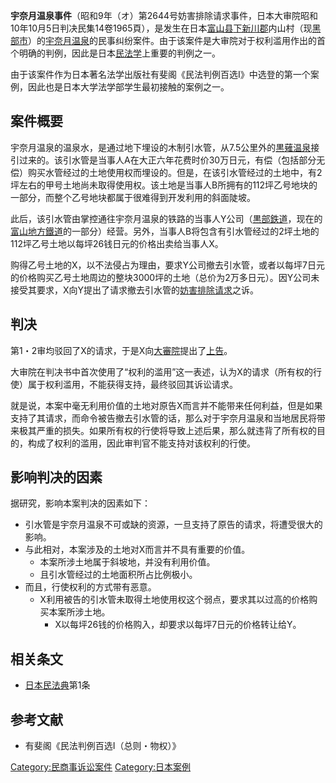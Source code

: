 '''宇奈月温泉事件'''（昭和9年（オ）第2644号妨害排除请求事件，日本大审院昭和10年10月5日判决民集14卷1965頁），是发生在日本[[富山县|富山县]][[下新川郡|下新川郡]]内山村（现[[黑部市|黑部市]]）的[[宇奈月温泉|宇奈月温泉]]的民事纠纷案件。由于该案件是大审院对于权利滥用作出的首个明确的判例，因此是日本[[民法学|民法学]]上重要的判例之一。

由于该案件作为日本著名法学出版社有斐阁《民法判例百选I》中选登的第一个案例，因此也是日本大学法学部学生最初接触的案例之一。

== 案件概要 ==
宇奈月温泉的温泉水，是通过地下埋设的木制引水管，从7.5公里外的[[黒薙温泉|黒薙温泉]]接引过来的。该引水管是当事人A在大正六年花费时价30万日元，有偿（包括部分无偿）购买水管经过的土地使用权而埋设的。但是，在该引水管经过的土地中，有2坪左右的甲号土地尚未取得使用权。该土地是当事人B所拥有的112坪乙号地块的一部分，而整个乙号地块都属于很难得到开发利用的斜面陡坡。

此后，该引水管由掌控通往宇奈月温泉的铁路的当事人Y公司（[[黒部鉄道|黒部鉄道]]，现在的[[富山地方鐵道|富山地方鐵道]]的一部分）经营。另外，当事人B将包含有引水管经过的2坪土地的112坪乙号土地以每坪26钱日元的价格出卖给当事人X。

购得乙号土地的X，以不法侵占为理由，要求Y公司撤去引水管，或者以每坪7日元的价格购买乙号土地周边的整块3000坪的土地（总价为2万多日元）。因Y公司未接受其要求，X向Y提出了请求撤去引水管的[[妨害排除请求|妨害排除请求]]之诉。

== 判决 ==
第1・2审均驳回了X的请求，于是X向[[大審院|大審院]]提出了[[上告|上告]]。

大审院在判决书中首次使用了“权利的滥用”这一表述，认为X的请求（所有权的行使）属于权利滥用，不能获得支持，最终驳回其诉讼请求。

就是说，本案中毫无利用价值的土地对原告X而言并不能带来任何利益，但是如果支持了其请求，而命令被告撤去引水管的话，那么对于宇奈月温泉和当地居民将带来极其严重的损失。如果所有权的行使将导致上述后果，那么就违背了所有权的目的，构成了权利的滥用，因此审判官不能支持对该权利的行使。

== 影响判决的因素 ==
据研究，影响本案判决的因素如下：
*引水管是宇奈月温泉不可或缺的资源，一旦支持了原告的请求，将遭受很大的影响。
*与此相对，本案涉及的土地对X而言并不具有重要的价值。
**本案所涉土地属于斜坡地，并没有利用价值。
**且引水管经过的土地面积所占比例极小。
*而且，行使权利的方式带有恶意。
**X利用被告的引水管未取得土地使用权这个弱点，要求其以过高的价格购买本案所涉土地。
***X以每坪26钱的价格购入，却要求以每坪7日元的价格转让给Y。

== 相关条文 ==
* [[日本民法典|日本民法典]]第1条

== 参考文献 ==
* 有斐阁《民法判例百选I（总则・物权）》 

[[Category:民商事诉讼案件|Category:民商事诉讼案件]]
[[Category:日本案例|Category:日本案例]]